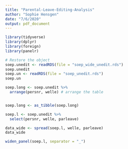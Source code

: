 ```yaml
---
title: "Parental-Leave-Editing-Analysis"
author: "Sophie Hensgen"
date: "7/6/2020"
output: pdf_document
---
```


```r
library(tidyverse)
library(dplyr)
library(foreign)
library(panelr)
```

```r

# Restore the object
soep.unedit <- readRDS(file = "soep_wide_unedit.rds")
soep.unedit
soep.un <- readRDS(file = "soep_unedit.rds")
soep.un
```

```r

soep.long <- soep.unedit %>% 
  arrange(persnr, welle) # arrange the table



```

```r
soep.long <- as_tibble(soep.long)

soep.l <- soep.unedit %>% 
  select(persnr, welle, parleave)

data_wide <- spread(soep.l, welle, parleave)
data_wide

widen_panel(soep.l, separator = "_")
```






























